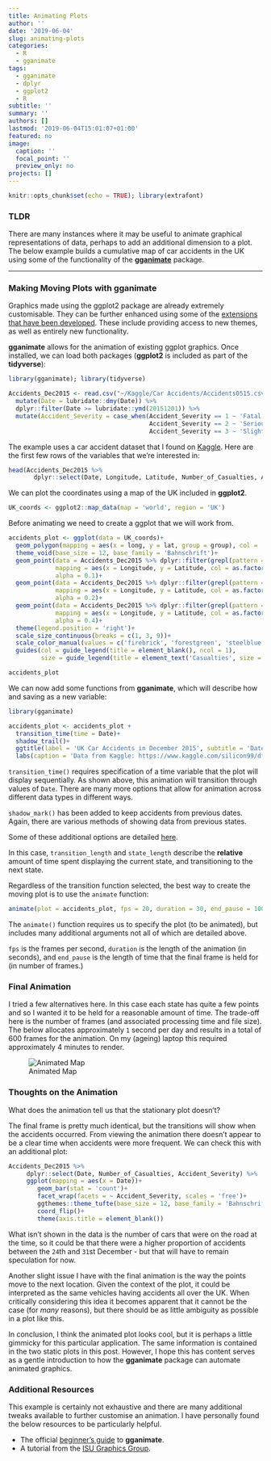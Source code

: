 ```yaml
---
title: Animating Plots
author: ''
date: '2019-06-04'
slug: animating-plots
categories:
  - R
  - gganimate
tags:
  - gganimate
  - dplyr
  - ggplot2
  - R
subtitle: ''
summary: ''
authors: []
lastmod: '2019-06-04T15:01:07+01:00'
featured: no
image:
  caption: ''
  focal_point: ''
  preview_only: no
projects: []
---
```


```r
knitr::opts_chunk$set(echo = TRUE); library(extrafont)
```
### TLDR

There are many instances where it may be useful to animate graphical representations of data, perhaps to add an additional dimension to a plot. The below example builds a cumulative map of car accidents in the UK using some of the functionality of the [**gganimate**](https://cran.r-project.org/web/packages/gganimate) package.

---

### Making Moving Plots with **gganimate**

Graphics made using the ggplot2 package are already extremely customisable. They can be further enhanced using some of the [extensions that have been developed](http://ggplot2-exts.org/gallery/). These include providing access to new themes, as well as entirely new functionality.

**gganimate** allows for the animation of existing ggplot graphics. Once installed, we can load both packages (**ggplot2** is included as part of the **tidyverse**):

```r
library(gganimate); library(tidyverse)
```


```r
Accidents_Dec2015 <- read.csv("~/Kaggle/Car Accidents/Accidents0515.csv") %>% 
  mutate(Date = lubridate::dmy(Date)) %>% 
  dplyr::filter(Date >= lubridate::ymd(20151201)) %>% 
  mutate(Accident_Severity = case_when(Accident_Severity == 1 ~ 'Fatal',
                                       Accident_Severity == 2 ~ 'Serious',
                                       Accident_Severity == 3 ~ 'Slight'))

```

The example uses a car accident dataset that I found on [Kaggle](https://www.kaggle.com/silicon99/dft-accident-data/data#). Here are the first few rows of the variables that we're interested in:

```r
head(Accidents_Dec2015 %>% 
       dplyr::select(Date, Longitude, Latitude, Number_of_Casualties, Accident_Severity))

```

We can plot the coordinates using a map of the UK included in **ggplot2**.

```r
UK_coords <- ggplot2::map_data(map = 'world', region = 'UK')
```

Before animating we need to create a ggplot that we will work from.

```r
accidents_plot <- ggplot(data = UK_coords)+
  geom_polygon(mapping = aes(x = long, y = lat, group = group), col = 'black', fill = NA)+
  theme_void(base_size = 12, base_family = 'Bahnschrift')+
  geom_point(data = Accidents_Dec2015 %>% dplyr::filter(grepl(pattern = 'Slight', x = Accident_Severity)), 
             mapping = aes(x = Longitude, y = Latitude, col = as.factor(Accident_Severity), size = Number_of_Casualties), 
             alpha = 0.1)+
  geom_point(data = Accidents_Dec2015 %>% dplyr::filter(grepl(pattern = 'Serious', x = Accident_Severity)), 
             mapping = aes(x = Longitude, y = Latitude, col = as.factor(Accident_Severity), size = Number_of_Casualties), 
             alpha = 0.2)+
  geom_point(data = Accidents_Dec2015 %>% dplyr::filter(grepl(pattern = 'Fatal', x = Accident_Severity)), 
             mapping = aes(x = Longitude, y = Latitude, col = as.factor(Accident_Severity), size = Number_of_Casualties), 
             alpha = 0.4)+
  theme(legend.position = 'right')+
  scale_size_continuous(breaks = c(1, 3, 9))+
  scale_color_manual(values = c('firebrick', 'forestgreen', 'steelblue'))+
  guides(col = guide_legend(title = element_blank(), ncol = 1),
         size = guide_legend(title = element_text('Casualties', size = 10), ncol = 1))

accidents_plot

```

We can now add some functions from **gganimate**, which will describe how  and saving as a new variable:
```r
library(gganimate)

accidents_plot <- accidents_plot +
  transition_time(time = Date)+
  shadow_trail()+
  ggtitle(label = 'UK Car Accidents in December 2015', subtitle = 'Date : {frame_time}')+
  labs(caption = 'Data from Kaggle: https://www.kaggle.com/silicon99/dft-accident-data/data |  @d73mwf')

```

`transition_time()` requires specification of a time variable that the plot will display sequentially. As shown above, this animation will transition through values of `Date`. There are many more options that allow for animation across different data types in different ways.

`shadow_mark()` has been added to keep accidents from previous dates. Again, there are various methods of showing data from previous states. 

Some of these additional options are detailed [here](https://cran.r-project.org/web/packages/gganimate).

In this case, `transition_length` and `state_length` describe the **relative** amount of time spent displaying the current state, and transitioning to the next state. 

Regardless of the transition function selected, the best way to create the moving plot is to use the `animate` function:
```r
animate(plot = accidents_plot, fps = 20, duration = 30, end_pause = 100)

```

The `animate()` function requires us to specify the plot (to be animated), but includes many additional arguments not all of which are detailed above.

`fps` is the frames per second, `duration` is the length of the animation (in seconds), and `end_pause` is the length of time that the final frame is held for (in number of frames.)

### Final Animation
I tried a few alternatives here. In this case each state has quite a few points and so I wanted it to be held for a reasonable amount of time. The trade-off here is the number of frames (and associated processing time and file size). The below allocates approximately `1` second per day and results in a total of 600 frames for the animation. On my (ageing) laptop this required approximately 4 minutes to render.

![Animated Map](C:/Users/domen/OneDrive/Documents/GitHub/blog/car_acc_Dec2015.gif)

### Thoughts on the Animation

What does the animation tell us that the stationary plot doesn't?

The final frame is pretty much identical, but the transitions will show when the accidents occurred. From viewing the animation there doesn't appear to be a clear time when accidents were more frequent. We can check this with an additional plot:

```r
Accidents_Dec2015 %>% 
     dplyr::select(Date, Number_of_Casualties, Accident_Severity) %>% 
     ggplot(mapping = aes(x = Date))+
        geom_bar(stat = 'count')+
        facet_wrap(facets = ~ Accident_Severity, scales = 'free')+
        ggthemes::theme_tufte(base_size = 12, base_family = 'Bahnschrift')+
        coord_flip()+
        theme(axis.title = element_blank())
```

What isn't shown in the data is the number of cars that were on the road at the time, so it could be that there were a higher proportion of accidents between the `24`th and `31`st December - but that will have to remain speculation for now.

Another slight issue I have with the final animation is the way the points move to the next location. Given the context of the plot, it could be interpreted as the same vehicles having accidents all over the UK. When critically considering this idea it becomes apparent that it cannot be the case (for *many* reasons), but there should be as little ambiguity as possible in a plot like this.

In conclusion, I think the animated plot looks cool, but it is perhaps a little gimmicky for this particular application. The same information is contained in the two static plots in this post. However, I hope this has content serves as a gentle introduction to how the **gganimate** package can automate animated graphics.

### Additional Resources

This example is certainly not exhaustive and there are many additional tweaks available to further customise an animation. I have personally found the below resources to be particularly helpful.

 - The official [beginner's guide](https://cran.r-project.org/web/packages/gganimate/vignettes/gganimate.html) to **gganimate**.
 - A tutorial from the [ISU Graphics Group](https://goodekat.github.io/presentations/2019-isugg-gganimate-spooky/slides.html#1).
